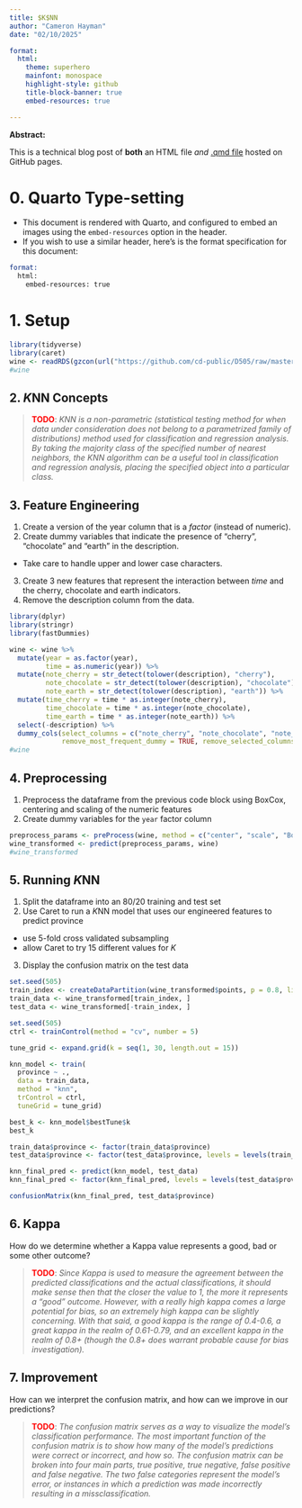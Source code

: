 ---
title: $K$NN
author: "Cameron Hayman"
date: "02/10/2025"

format: 
  html:  
    theme: superhero  
    mainfont: monospace
    highlight-style: github
    title-block-banner: true
    embed-resources: true

---

**Abstract:**

This is a technical blog post of **both** an HTML file *and* [.qmd file](https://raw.githubusercontent.com/cd-public/D505/refs/heads/master/hws/src/knn.qmd) hosted on GitHub pages.

# 0. Quarto Type-setting

- This document is rendered with Quarto, and configured to embed an images using the `embed-resources` option in the header.
- If you wish to use a similar header, here's is the format specification for this document:

```email
format: 
  html:
    embed-resources: true
```

# 1. Setup

```{r}
library(tidyverse)
library(caret)
wine <- readRDS(gzcon(url("https://github.com/cd-public/D505/raw/master/dat/pinot.rds")))
#wine
```

## 2. $K$NN Concepts

> <span style="color:red;font-weight:bold">TODO</span>: *KNN is a non-parametric (statistical testing method for when data under consideration does not belong to a parametrized family of distributions) method used for classification and regression analysis. By taking the majority class of the specified number of nearest neighbors, the KNN algorithm can be a useful tool in classification and regression analysis, placing the specified object into a particular class.*

## 3. Feature Engineering

1. Create a version of the year column that is a *factor* (instead of numeric).
2. Create dummy variables that indicate the presence of "cherry", "chocolate" and "earth" in the description.
  - Take care to handle upper and lower case characters.
3. Create 3 new features that represent the interaction between *time* and the cherry, chocolate and earth indicators.
4. Remove the description column from the data.

```{r}
library(dplyr)
library(stringr)
library(fastDummies)

wine <- wine %>%
  mutate(year = as.factor(year),
         time = as.numeric(year)) %>% 
  mutate(note_cherry = str_detect(tolower(description), "cherry"),
         note_chocolate = str_detect(tolower(description), "chocolate"),
         note_earth = str_detect(tolower(description), "earth")) %>%  
  mutate(time_cherry = time * as.integer(note_cherry),
         time_chocolate = time * as.integer(note_chocolate),
         time_earth = time * as.integer(note_earth)) %>%
  select(-description) %>%
  dummy_cols(select_columns = c("note_cherry", "note_chocolate", "note_earth"), 
             remove_most_frequent_dummy = TRUE, remove_selected_columns = TRUE)
#wine
```
## 4. Preprocessing

1. Preprocess the dataframe from the previous code block using BoxCox, centering and scaling of the numeric features
2. Create dummy variables for the `year` factor column

```{r}

preprocess_params <- preProcess(wine, method = c("center", "scale", "BoxCox"))
wine_transformed <- predict(preprocess_params, wine)
#wine_transformed
```


## 5. Running $K$NN

1. Split the dataframe into an 80/20 training and test set
2. Use Caret to run a $K$NN model that uses our engineered features to predict province
  - use 5-fold cross validated subsampling 
  - allow Caret to try 15 different values for $K$
3. Display the confusion matrix on the test data


```{r}
set.seed(505)
train_index <- createDataPartition(wine_transformed$points, p = 0.8, list = FALSE)
train_data <- wine_transformed[train_index, ]
test_data <- wine_transformed[-train_index, ]

set.seed(505)
ctrl <- trainControl(method = "cv", number = 5)

tune_grid <- expand.grid(k = seq(1, 30, length.out = 15))

knn_model <- train(
  province ~ ., 
  data = train_data, 
  method = "knn", 
  trControl = ctrl, 
  tuneGrid = tune_grid)

best_k <- knn_model$bestTune$k
best_k

train_data$province <- factor(train_data$province)
test_data$province <- factor(test_data$province, levels = levels(train_data$province))

knn_final_pred <- predict(knn_model, test_data)
knn_final_pred <- factor(knn_final_pred, levels = levels(test_data$province))

confusionMatrix(knn_final_pred, test_data$province)
```

## 6. Kappa

How do we determine whether a Kappa value represents a good, bad or some other outcome?

> <span style="color:red;font-weight:bold">TODO</span>: *Since Kappa is used to measure the agreement between the predicted classifications and the actual classifications, it should make sense then that the closer the value to 1, the more it represents a "good" outcome. However, with a really high kappa comes a large potential for bias, so an extremely high kappa can be slightly concerning. With that said, a good kappa is the range of 0.4-0.6, a great kappa in the realm of 0.61-0.79, and an excellent kappa in the realm of 0.8+ (though the 0.8+ does warrant probable cause for bias investigation).*

## 7. Improvement

How can we interpret the confusion matrix, and how can we improve in our predictions?

> <span style="color:red;font-weight:bold">TODO</span>: *The confusion matrix serves as a way to visualize the model's classification performance. The most important function of the confusion matrix is to show how many of the model's predictions were correct or incorrect, and how so. The confusion matrix can be broken into four main parts, true positive, true negative, false positive and false negative. The two false categories represent the model's error, or instances in which a prediction was made incorrectly resulting in a missclassification.*

